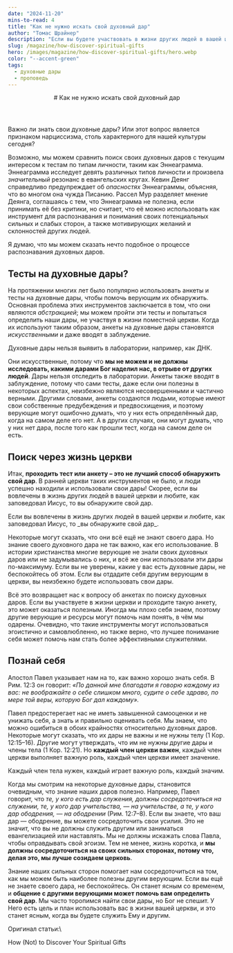 ```yaml
---
date: "2024-11-20"
mins-to-read: 4
title: "Как не нужно искать свой духовный дар"
author: "Томас Шрайнер"
description: "Если вы будете участвовать в жизни других людей в вашей церкви и любить так, как заповедал Иисус, то вы откроете свой дар."
slug: /magazine/how-discover-spiritual-gifts
hero: /images/magazine/how-discover-spiritual-gifts/hero.webp
color: "--accent-green"
tags:
  - духовные дары
  - проповедь
---
```


<Header
  src="/images/magazine/how-discover-spiritual-gifts/hero.webp"
  title="Как не нужно искать свой духовный дар"
  date="2024-11-20"
  author="Томас Шрайнер"
>
  # Как не нужно искать свой духовный дар
</Header>

Важно ли знать свои духовные дары? Или этот вопрос является признаком нарциссизма, столь характерного для нашей культуры сегодня?

Возможно, мы можем сравнить поиск своих духовных даров с текущим интересом к тестам по типам личности, таким как Эннеаграмма. Эннеаграмма исследует девять различных типов личности и произвела _значительный_ резонанс в евангельских кругах. Кевин Деянг справедливо предупреждает об _опасностях_ Эннеаграммы, объясняя, что во многом она чужда Писанию. Рассел Мур разделяет мнение Деянга, соглашаясь с тем, что Эннеаграмма не полезна, если принимать её без критики, но считает, что её можно использовать как инструмент для распознавания и понимания своих потенциальных сильных и слабых сторон, а также мотивирующих желаний и склонностей других людей.

Я думаю, что мы можем сказать нечто подобное о процессе распознавания духовных даров.

## Тесты на духовные дары?

На протяжении многих лет было популярно использовать анкеты и тесты на духовные дары, чтобы помочь верующим их обнаружить. Основная проблема этих инструментов заключается в том, что они являются _абстракцией_; мы можем пройти эти тесты и попытаться определить наши дары, не участвуя в жизни поместной церкви. Когда их используют таким образом, анкеты на духовные дары становятся _искусственными_ и даже вводят в заблуждение.

<ColoredTextBlock color="--accent-green">
  Духовные дары нельзя выявить в лаборатории, например, как ДНК.
</ColoredTextBlock>

Они искусственные, потому что **мы не можем и не должны исследовать, какими дарами Бог наделил нас, в отрыве от других людей**. Дары нельзя отследить в лаборатории. Анкеты также вводят в заблуждение, потому что сами тесты, даже если они полезны в некоторых аспектах, неизбежно являются несовершенными и частично верными. Другими словами, анкеты создаются людьми, которые имеют свои собственные предубеждения и предвосхищения, и поэтому верующие могут ошибочно думать, что у них есть определённый дар, когда на самом деле его нет. А в других случаях, они могут думать, что у них нет дара, после того как прошли тест, когда на самом деле он есть.

## Поиск через жизнь церкви

Итак, **проходить тест или анкету – это не лучший способ обнаружить свой дар**. В ранней церкви таких инструментов не было, и люди успешно находили и использовали свои дары! Скорее, если вы вовлечены в жизнь других людей в вашей церкви и любите, как заповедовал Иисус, то вы обнаружите свой дар.

<ColoredTextBlock color="--accent-green">
Если вы вовлечены в жизнь других людей в вашей церкви и любите, как заповедовал Иисус, то _вы обнаружите свой дар_.
</ColoredTextBlock>

Некоторые могут сказать, что они всё ещё не знают своего дара. Но знание своего духовного дара не так важно, как его использование. В истории христианства многие верующие не знали своих духовных даров или не задумывались о них, и всё же они использовали эти дары по-максимуму. Если вы не уверены, какие у вас есть духовные дары, не беспокойтесь об этом. Если вы отдадите себя другим верующим в церкви, вы неизбежно будете использовать свои дары.

Всё это возвращает нас к вопросу об анкетах по поиску духовных даров. Если вы участвуете в жизни церкви и проходите такую анкету, это может оказаться полезным. Иногда мы плохо себя знаем, поэтому другие верующие и ресурсы могут помочь нам понять, в чём мы одарены. Очевидно, что такие инструменты могут использоваться эгоистично и самовлюбленно, но также верно, что лучшее понимание себя может помочь нам стать более эффективными служителями.

## Познай себя

Апостол Павел указывает нам на то, как важно хорошо знать себя. В Рим. 12:3 он говорит: _«По данной мне благодати я говорю каждому из вас: не воображайте о себе слишком много, судите о себе здраво, по мере той веры, которую Бог дал каждому»._

Павел предостерегает нас не иметь завышенной самооценки и не унижать себя, а знать и правильно оценивать себя. Мы знаем, что можно ошибиться в обоих крайностях относительно духовных даров. Некоторые могут сказать, что их дары не важны и не нужны телу <Link href="https://bible.by/nrt/53/12/">(1 Кор. 12:15–16)</Link>. Другие могут утверждать, что им не нужны другие дары и члены тела <Link href="https://bible.by/nrt/53/12/">(1 Кор. 12:21)</Link>. Но **каждый член церкви важен**, каждый член церкви выполняет важную роль, каждый член церкви имеет значение.

<ColoredTextBlock color="--accent-green">
  Каждый член тела нужен, каждый играет важную роль, каждый значим.
</ColoredTextBlock>

Когда мы смотрим на некоторые духовные дары, становится очевидным, что знание наших даров полезно. Например, Павел говорит, что _те, у кого есть дар служения, должны сосредоточиться на служении, те, у кого дар учительства, — на учительстве, а те, у кого дар ободрения, — на ободрении_ <Link href="https://bible.by/nrt/52/12/">(Рим. 12:7–8)</Link>. Если вы знаете, что ваш дар — ободрение, вы можете сосредоточить свои усилия. Это не значит, что вы не должны служить другим или заниматься евангелизацией или наставлять. Мы не должны искажать слова Павла, чтобы оправдывать свой эгоизм. Тем не менее, жизнь коротка, и **мы должны сосредоточиться на своих сильных сторонах, потому что, делая это, мы лучше созидаем церковь**.

Знание наших сильных сторон помогает нам сосредоточиться на том, как мы можем быть наиболее полезны другим верующим. Если вы ещё не знаете своего дара, не беспокойтесь. Он станет ясным со временем, и **общение с другими верующими может помочь вам определить свой дар**. Мы часто торопимся найти свои дары, но Бог не спешит. У Него есть цель и план использовать вас в жизни вашей церкви, и это станет ясным, когда вы будете служить Ему и другим.

Оригинал статьи:\
<Link href="https://www.thegospelcoalition.org/article/how-not-discover-spiritual-gifts/">How (Not) to Discover Your Spiritual Gifts</Link>
